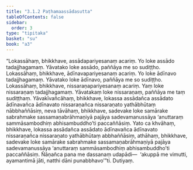 ```yaml
---
title: "3.1.2 Paṭhamaassādasutta"
tableOfContents: false
sidebar:
  order: 3
type: "tipitaka"
basket: "su"
book: "a3"
---
```



<DynamicBreadcrumb />

<Division number="105" book="a3" bookNo="15" page="261">

<Paragraph number="874" book="a3">
“Lokassāhaṃ, bhikkhave, assādapariyesanaṃ acariṃ. Yo loke assādo tadajjhagamaṃ. Yāvatako loke assādo, paññāya me so sudiṭṭho. Lokassāhaṃ, bhikkhave, ādīnavapariyesanaṃ acariṃ. Yo loke ādīnavo tadajjhagamaṃ. Yāvatako loke ādīnavo, paññāya me so sudiṭṭho. Lokassāhaṃ, bhikkhave, nissaraṇapariyesanaṃ acariṃ. Yaṃ loke nissaraṇaṃ tadajjhagamaṃ. Yāvatakaṃ loke nissaraṇaṃ, paññāya me taṃ sudiṭṭhaṃ. Yāvakīvañcāhaṃ, bhikkhave, lokassa assādañca assādato ādīnavañca ādīnavato nissaraṇañca nissaraṇato yathābhūtaṃ nābbhaññāsiṃ, neva tāvāhaṃ, bhikkhave, sadevake loke samārake sabrahmake sassamaṇabrāhmaṇiyā pajāya sadevamanussāya ‘anuttaraṃ sammāsambodhiṃ abhisambuddho’ti paccaññāsiṃ. Yato ca khvāhaṃ, bhikkhave, lokassa assādañca assādato ādīnavañca ādīnavato nissaraṇañca nissaraṇato yathābhūtaṃ abbhaññāsiṃ, athāhaṃ, bhikkhave, sadevake loke samārake sabrahmake sassamaṇabrāhmaṇiyā pajāya sadevamanussāya ‘anuttaraṃ sammāsambodhiṃ abhisambuddho’ti paccaññāsiṃ. Ñāṇañca pana me dassanaṃ udapādi—  ‘akuppā me vimutti, ayamantimā jāti, natthi dāni punabbhavo’”ti.

</Paragraph>
</Division>

<Paragraph number="875" type="center" book="a3">
Dutiyaṃ.
</Paragraph>